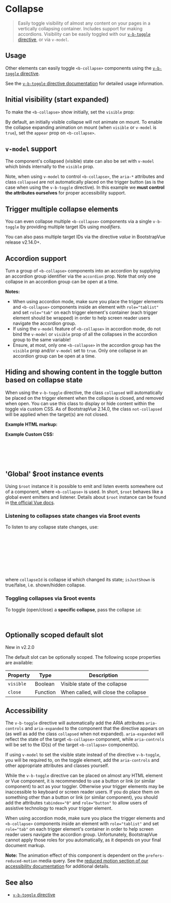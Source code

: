

<Meta of={CollapseStory} />

# Collapse

> Easily toggle visibility of almost any content on your pages in a vertically collapsing container.
> Includes support for making accordions. Visibility can be easily toggled with our
> [`v-b-toggle` directive](/docs/directives/toggle), or via `v-model`.

<Canvas of={CollapseStory.Collapse} />

## Usage

Other elements can easily toggle `<b-collapse>` components using the
[`v-b-toggle` directive](/docs/directives/toggle).

<Canvas of={CollapseStory.Usage} />

See the [`v-b-toggle` directive documentation](/docs/directives/toggle) for detailed usage
information.

## Initial visibility (start expanded)

To make the `<b-collapse>` show initially, set the `visible` prop:

<Canvas of={CollapseStory.InitialVisibilityStartExpanded} />

By default, an initially visible collapse will not animate on mount. To enable the collapse
expanding animation on mount (when `visible` or `v-model` is `true`), set the `appear` prop on
`<b-collapse>`.

## `v-model` support

The component's collapsed (visible) state can also be set with `v-model` which binds internally to
the `visible` prop.

Note, when using `v-model` to control `<b-collapse>`, the `aria-*` attributes and class `collapsed`
are not automatically placed on the trigger button (as is the case when using the `v-b-toggle`
directive). In this example we **must control the attributes ourselves** for proper accessibility
support.

<Canvas of={CollapseStory.VModelSupport} />

## Trigger multiple collapse elements

You can even collapse multiple `<b-collapse>` components via a single `v-b-toggle` by providing
multiple target IDs using _modifiers_.

You can also pass multiple target IDs via the directive _value_ in BootstrapVue release v2.14.0+.

<Canvas of={CollapseStory.TriggerMultipleCollapseElements} />

## Accordion support

Turn a group of `<b-collapse>` components into an accordion by supplying an accordion group
identifier via the `accordion` prop. Note that only one collapse in an accordion group can be open
at a time.

<Canvas of={CollapseStory.AccordionSupport} />

**Notes:**

- When using accordion mode, make sure you place the trigger elements and `<b-collapse>` components
  inside an element with `role="tablist"` and set `role="tab"` on each trigger element's container
  (each trigger element should be wrapped) in order to help screen reader users navigate the
  accordion group.
- If using the `v-model` feature of `<b-collapse>` in accordion mode, do not bind the `v-model` or
  `visible` prop of all the collapses in the accordion group to the same variable!
- Ensure, at most, only one `<b-collapse>` in the accordion group has the `visible` prop and/or
  `v-model` set to `true`. Only one collapse in an accordion group can be open at a time.

## Hiding and showing content in the toggle button based on collapse state

When using the `v-b-toggle` directive, the class `collapsed` will automatically be placed on the
trigger element when the collapse is closed, and removed when open. You can use this class to
display or hide content within the toggle via custom CSS. As of BootstrapVue 2.14.0, the class
`not-collapsed` will be applied when the target(s) are not closed.

**Example HTML markup:**

<Canvas of={CollapseStory.HidingAndShowingContentInTheToggleButtonBasedOnCollapseState} />

**Example Custom CSS:**

```css
.collapsed > .when-open,
.not-collapsed > .when-closed {
  display: none;
}
```

## 'Global' \$root instance events

Using `$root` instance it is possible to emit and listen events somewhere out of a component, where
`<b-collapse>` is used. In short, `$root` behaves like a global event emitters and listener. Details
about `$root` instance can be found in
[the official Vue docs](https://vuejs.org/v2/guide/components-edge-cases.html#Accessing-the-Root-Instance).

### Listening to collapses state changes via \$root events

To listen to any collapse state changes, use:

```js
export default {
  mounted() {
    this.$root.$on('bv::collapse::state', (collapseId, isJustShown) => {
      console.log('collapseId:', collapseId)
      console.log('isJustShown:', isJustShown)
    })
  }
}
```

where `collapseId` is collapse id which changed its state; `isJustShown` is true/false, i.e.
shown/hidden collapse.

### Toggling collapses via \$root events

To toggle (open/close) a **specific collapse**, pass the collapse `id`:

```js
this.$root.$emit('bv::toggle::collapse', 'my-collapse-id')
```

## Optionally scoped default slot

<span class="badge badge-info small">New in v2.2.0</span>

The default slot can be optionally scoped. The following scope properties are available:

| Property  | Type     | Description                          |
| --------- | -------- | ------------------------------------ |
| `visible` | Boolean  | Visible state of the collapse        |
| `close`   | Function | When called, will close the collapse |

## Accessibility

The `v-b-toggle` directive will automatically add the ARIA attributes `aria-controls` and
`aria-expanded` to the component that the directive appears on (as well as add the class `collapsed`
when not expanded). `aria-expanded` will reflect the state of the target `<b-collapse>` component,
while `aria-controls` will be set to the ID(s) of the target `<b-collapse>` component(s).

If using `v-model` to set the visible state instead of the directive `v-b-toggle`, you will be
required to, on the toggle element, add the `aria-controls` and other appropriate attributes and
classes yourself.

While the `v-b-toggle` directive can be placed on almost any HTML element or Vue component, it is
recommended to use a button or link (or similar component) to act as your toggler. Otherwise your
trigger elements may be inaccessible to keyboard or screen reader users. If you do place them on
something other than a button or link (or similar component), you should add the attributes
`tabindex="0"` and `role="button"` to allow users of assistive technology to reach your trigger
element.

When using accordion mode, make sure you place the trigger elements and `<b-collapse>` components
inside an element with `role="tablist"` and set `role="tab"` on each trigger element's container in
order to help screen reader users navigate the accordion group. Unfortunately, BootstrapVue cannot
apply those roles for you automatically, as it depends on your final document markup.

**Note:** The animation effect of this component is dependent on the `prefers-reduced-motion` media
query. See the
[reduced motion section of our accessibility documentation](/docs/reference/accessibility) for
additional details.

## See also

- [`v-b-toggle` directive](/docs/directives/toggle)


